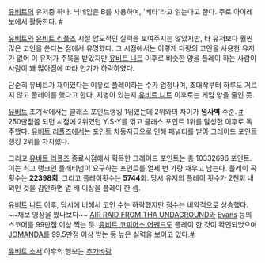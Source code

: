 [[유비트]]의 유저중 하나. 닉네임은 B를 사용하며, '베타'라고 읽는다고 한다.
주로 아이레보에서 활동한다. [http://mp.i-revo.jp/user.php/zlinsiim/ #]

[[유비트]]와 [[유비트 리플즈]] 시절 압도적인 실력을 보여주지는 않았지만, 타 유저보다 훨씬 많은 코인을 쓴다는 점에서 유명했다. 그 시점에서는 이렇게 다량의 코인을 사용한 유저가 없어 이 유저가 주목을 받았지만 [[유비트 니트]] 이후로 비슷한 양을 플레이 하는 사람이 사람이 꽤 많아짐에 따라 인기가 하락하였다.

단순히 유비트가 재미있다는 이유로 플레이하는 수가 엄청나며, 초대작부터 하루도 거르지 않고 플레이를 했다고 한다. 지병이 있는지 [[유비트 니트]] 이후로는 게임 양을 줄인 듯.

[[유비트]] 초기작에서는 클래스 포인트랭킹 1위였는데 2위와의 차이가 '''넘사벽''' 수준. [http://www.konami.jp/bemani/jubeat/1/rankview/ranking_cr.php #] 250만점쯤 되던 시점에 2위였던 Y.S-Y를 꺾고 클래스 포인트 1위를 달성한 이후로 독주했다. [[유비트 리플즈]]에서는 포인트 차등지급으로 인해 패널티를 받아 그레이드 포인트 랭킹 2위를 차지했다.

그리고 [[유비트 리플즈]] 종료시점에서 획득한 그레이드 포인트는 총 10332696 포인트. 이는 최고 랭크인 플래티넘이 요구하는 포인트를 열세 번 가량 채우고 남는다. 플레이 곡 횟수는 '''22398회'''. 그리고 플레이횟수는 '''5744'''회. 당시 유저의 플레이 횟수가 2천회 내외인 것을 감안하면 열 배 이상을 플레이 한 셈.

[[유비트 니트]] 이후, 당시에 비해서 코인 수는 하락했지만 점수는 비약적으로 상승했다. ~~채보 영상을 봤나보다~~ [[AIR RAID FROM THA UNDAGROUND]]와 [[Evans]] 등의 스코어를 99만점 이상 찍는 듯. [[유비트 코피어스 어펜드]]도 플레이 한 것이 확인되었으며 [[JOMANDA]]를 99.5만점 이상 받는 등 높은 실력을 보이고 있다.[http://mp.i-revo.jp/user.php/zlinsiim/entry/6602.html #]

[[유비트 소서]] 이후의 행보는 [[추가바람]]
